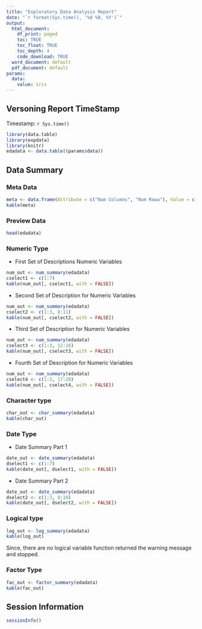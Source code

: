 ```yaml
---
title: "Exploratory Data Analysis Report"
date: "`r format(Sys.time(), '%d %B, %Y')`"
output:
  html_document:
    df_print: paged
    toc: TRUE
    toc_float: TRUE
    toc_depth: 4
    code_download: TRUE
  word_document: default
  pdf_document: default
params:
  data:
    value: iris
---
```

## Versoning Report TimeStamp
Timestamp: `r Sys.time()`

```r
library(data.table)
library(expdata)
library(knitr)
edadata <- data.table((params$data))
```
## Data Summary
### Meta Data
```r
meta <- data.frame(Attribute = c("Num Columns", "Num Rowa"), Value = c(ncol(edadata), nrow(nrow(edadata))))
kable(meta)
```

### Preview Data
```r
head(edadata)
```

### Numeric Type

+ First Set of Descriptions Numeric Variables

```r
num_out <- num_summary(edadata)
cselect1 <- c(1:7)
kable(num_out[, cselect1, with = FALSE])
```

+ Second Set of Description for Numeric Variables

```r
num_out <- num_summary(edadata)
cselect2 <- c(1:3, 8:11)
kable(num_out[, cselect2, with = FALSE])
```

+ Third Set of Description for Numeric Variables

```r
num_out <- num_summary(edadata)
cselect3 <- c(1:3, 12:16)
kable(num_out[, cselect3, with = FALSE])
```

+ Fourth Set of Description for Numeric Variables

```r
num_out <- num_summary(edadata)
cselect4 <- c(1:3, 17:20)
kable(num_out[, cselect4, with = FALSE])
```

### Character type

```r
char_out <- char_summary(edadata)
kable(char_out)
```

### Date Type

+ Date Summary Part 1

```r
date_out <- date_summary(edadata)
dselect1 <- c(1:7)
kable(date_out[, dselect1, with = FALSE])
```

+ Date Summary Part 2

```r
date_out <- date_summary(edadata)
dselect2 <- c(1:3, 8:10)
kable(date_out[, dselect2, with = FALSE])
```

### Logical type

```r
log_out <- log_summary(edadata)
kable(log_out)
```

Since, there are no logical variable function returned the warning message and stopped.

### Factor Type

```r
fac_out <- factor_summary(edadata)
kable(fac_out)
```

## Session Information
```r
sessionInfo()
```

